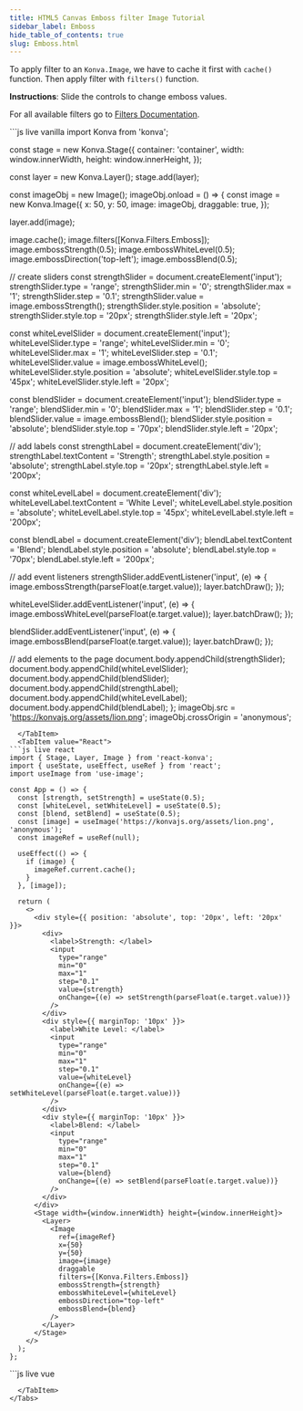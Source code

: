 ```yaml
---
title: HTML5 Canvas Emboss filter Image Tutorial
sidebar_label: Emboss
hide_table_of_contents: true
slug: Emboss.html
---
```


To apply filter to an `Konva.Image`, we have to cache it first with `cache()`
function. Then apply filter with `filters()` function.

**Instructions**: Slide the controls to change emboss values.

For all available filters go to [Filters Documentation](/api/Konva.Filters.html).


<Tabs>
  <TabItem value="Vanilla" default>
```js live vanilla
import Konva from 'konva';

const stage = new Konva.Stage({
  container: 'container',
  width: window.innerWidth,
  height: window.innerHeight,
});

const layer = new Konva.Layer();
stage.add(layer);

const imageObj = new Image();
imageObj.onload = () => {
  const image = new Konva.Image({
    x: 50,
    y: 50,
    image: imageObj,
    draggable: true,
  });

  layer.add(image);

  image.cache();
  image.filters([Konva.Filters.Emboss]);
  image.embossStrength(0.5);
  image.embossWhiteLevel(0.5);
  image.embossDirection('top-left');
  image.embossBlend(0.5);

  // create sliders
  const strengthSlider = document.createElement('input');
  strengthSlider.type = 'range';
  strengthSlider.min = '0';
  strengthSlider.max = '1';
  strengthSlider.step = '0.1';
  strengthSlider.value = image.embossStrength();
  strengthSlider.style.position = 'absolute';
  strengthSlider.style.top = '20px';
  strengthSlider.style.left = '20px';

  const whiteLevelSlider = document.createElement('input');
  whiteLevelSlider.type = 'range';
  whiteLevelSlider.min = '0';
  whiteLevelSlider.max = '1';
  whiteLevelSlider.step = '0.1';
  whiteLevelSlider.value = image.embossWhiteLevel();
  whiteLevelSlider.style.position = 'absolute';
  whiteLevelSlider.style.top = '45px';
  whiteLevelSlider.style.left = '20px';

  const blendSlider = document.createElement('input');
  blendSlider.type = 'range';
  blendSlider.min = '0';
  blendSlider.max = '1';
  blendSlider.step = '0.1';
  blendSlider.value = image.embossBlend();
  blendSlider.style.position = 'absolute';
  blendSlider.style.top = '70px';
  blendSlider.style.left = '20px';

  // add labels
  const strengthLabel = document.createElement('div');
  strengthLabel.textContent = 'Strength';
  strengthLabel.style.position = 'absolute';
  strengthLabel.style.top = '20px';
  strengthLabel.style.left = '200px';

  const whiteLevelLabel = document.createElement('div');
  whiteLevelLabel.textContent = 'White Level';
  whiteLevelLabel.style.position = 'absolute';
  whiteLevelLabel.style.top = '45px';
  whiteLevelLabel.style.left = '200px';

  const blendLabel = document.createElement('div');
  blendLabel.textContent = 'Blend';
  blendLabel.style.position = 'absolute';
  blendLabel.style.top = '70px';
  blendLabel.style.left = '200px';

  // add event listeners
  strengthSlider.addEventListener('input', (e) => {
    image.embossStrength(parseFloat(e.target.value));
    layer.batchDraw();
  });

  whiteLevelSlider.addEventListener('input', (e) => {
    image.embossWhiteLevel(parseFloat(e.target.value));
    layer.batchDraw();
  });

  blendSlider.addEventListener('input', (e) => {
    image.embossBlend(parseFloat(e.target.value));
    layer.batchDraw();
  });

  // add elements to the page
  document.body.appendChild(strengthSlider);
  document.body.appendChild(whiteLevelSlider);
  document.body.appendChild(blendSlider);
  document.body.appendChild(strengthLabel);
  document.body.appendChild(whiteLevelLabel);
  document.body.appendChild(blendLabel);
};
imageObj.src = 'https://konvajs.org/assets/lion.png';
imageObj.crossOrigin = 'anonymous';
```
  </TabItem>
  <TabItem value="React">
```js live react
import { Stage, Layer, Image } from 'react-konva';
import { useState, useEffect, useRef } from 'react';
import useImage from 'use-image';

const App = () => {
  const [strength, setStrength] = useState(0.5);
  const [whiteLevel, setWhiteLevel] = useState(0.5);
  const [blend, setBlend] = useState(0.5);
  const [image] = useImage('https://konvajs.org/assets/lion.png', 'anonymous');
  const imageRef = useRef(null);

  useEffect(() => {
    if (image) {
      imageRef.current.cache();
    }
  }, [image]);

  return (
    <>
      <div style={{ position: 'absolute', top: '20px', left: '20px' }}>
        <div>
          <label>Strength: </label>
          <input
            type="range"
            min="0"
            max="1"
            step="0.1"
            value={strength}
            onChange={(e) => setStrength(parseFloat(e.target.value))}
          />
        </div>
        <div style={{ marginTop: '10px' }}>
          <label>White Level: </label>
          <input
            type="range"
            min="0"
            max="1"
            step="0.1"
            value={whiteLevel}
            onChange={(e) => setWhiteLevel(parseFloat(e.target.value))}
          />
        </div>
        <div style={{ marginTop: '10px' }}>
          <label>Blend: </label>
          <input
            type="range"
            min="0"
            max="1"
            step="0.1"
            value={blend}
            onChange={(e) => setBlend(parseFloat(e.target.value))}
          />
        </div>
      </div>
      <Stage width={window.innerWidth} height={window.innerHeight}>
        <Layer>
          <Image
            ref={imageRef}
            x={50}
            y={50}
            image={image}
            draggable
            filters={[Konva.Filters.Emboss]}
            embossStrength={strength}
            embossWhiteLevel={whiteLevel}
            embossDirection="top-left"
            embossBlend={blend}
          />
        </Layer>
      </Stage>
    </>
  );
};
```
  </TabItem>
  <TabItem value="Vue">
```js live vue
<template>
  <div>
    <div style={{ position: 'absolute', top: '20px', left: '20px' }}>
      <div v-for="control in controls" :key="control.label" style="margin: 10px">
        <label>{{ control.label }}: </label>
        <input
          type="range"
          min="0"
          max="1"
          step="0.1"
          :value="control.value"
          @input="(e) => updateValue(control.prop, parseFloat(e.target.value))"
          style="width: 200px"
        />
      </div>
    </div>
    <v-stage :config="stageSize">
      <v-layer>
        <v-image
          ref="imageNode"
          :config="{
            x: 50,
            y: 50,
            image: image,
            draggable: true,
            filters: [Konva.Filters.Emboss],
            embossStrength: embossValues.strength,
            embossWhiteLevel: embossValues.whiteLevel,
            embossDirection: 'top-left',
            embossBlend: embossValues.blend,
          }"
        />
      </v-layer>
    </v-stage>
  </div>
</template>

<script setup>
import { ref, computed, watch, nextTick } from 'vue';
import { useImage } from 'vue-konva';
import Konva from 'konva';

const stageSize = {
  width: window.innerWidth,
  height: window.innerHeight,
};

const imageNode = ref(null);
const [image] = useImage('https://konvajs.org/assets/lion.png', 'anonymous');

const embossValues = ref({
  strength: 0.5,
  whiteLevel: 0.5,
  blend: 0.5,
});

const controls = computed(() => [
  { label: 'Strength', prop: 'strength', value: embossValues.value.strength },
  { label: 'White Level', prop: 'whiteLevel', value: embossValues.value.whiteLevel },
  { label: 'Blend', prop: 'blend', value: embossValues.value.blend },
]);

const updateValue = (prop, value) => {
  embossValues.value[prop] = value;
};

watch(image, async (newImage) => {
  if (newImage) {
    await nextTick();
    imageNode.value.getNode().cache();
  }
});
</script>
```
  </TabItem>
</Tabs>
